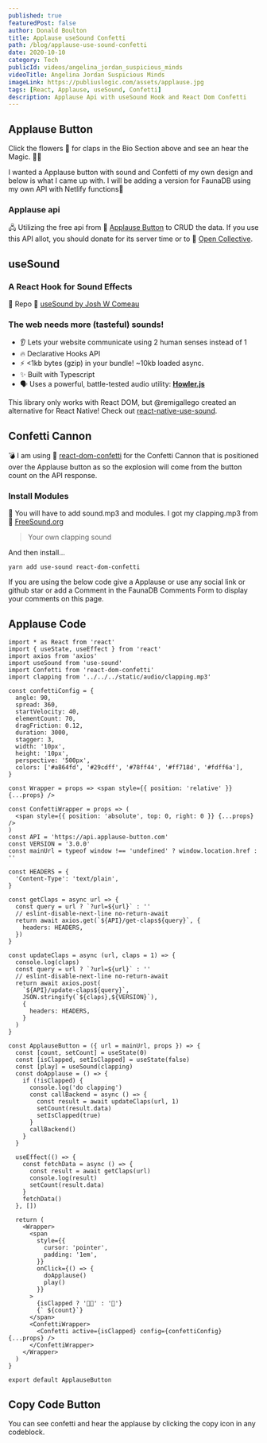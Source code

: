 ```yaml
---
published: true
featuredPost: false
author: Donald Boulton
title: Applause useSound Confetti
path: /blog/applause-use-sound-confetti
date: 2020-10-10
category: Tech
publicId: videos/angelina_jordan_suspicious_minds
videoTitle: Angelina Jordan Suspicious Minds
imageLink: https://publiuslogic.com/assets/applause.jpg
tags: [React, Applause, useSound, Confetti]
description: Applause Api with useSound Hook and React Dom Confetti
---
```


## Applause Button

Click the flowers 🎉 for claps in the Bio Section above and see an hear the Magic. 🤟🎉

I wanted a Applause button with sound and Confetti of my own design and below is what I came up with.
I will be adding a version for FaunaDB using my own API with Netlify functions💯

### Applause api

<Section>

🖧 Utilizing the free api from 🔗 [Applause Button](https://applause-button.com/) to CRUD the data.
If you use this API allot, you should donate for its server time or to 🔗 [Open Collective](https://opencollective.com/).

</Section>

## useSound

### A React Hook for Sound Effects

🚀 Repo 🔗 [useSound by Josh W Comeau](https://github.com/joshwcomeau/use-sound)

### The web needs more (tasteful) sounds!

<Section>

- 👂 Lets your website communicate using 2 human senses instead of 1
- 🔥 Declarative Hooks API
- ⚡️ <1kb bytes (gzip) in your bundle! ~10kb loaded async.
- ✨ Built with Typescript
- 🗣 Uses a powerful, battle-tested audio utility: [**Howler.js**](https://howlerjs.com/)

</Section>

<Section>

This library only works with React DOM, but @remigallego created an alternative for React Native! Check out [react-native-use-sound](https://github.com/remigallego/react-native-use-sound).

</Section>

## Confetti Cannon

💣 I am using 🔗 [react-dom-confetti](https://github.com/daniel-lundin/react-dom-confetti) for the Confetti Cannon that is positioned over the Applause button as so the explosion will come from the button count on the API response.

### Install Modules

<Section>

🤟 You will have to add sound.mp3 and modules. I got my clapping.mp3 from 🔗 [FreeSound.org](https://freesound.org/)

> Your own clapping sound

And then install...

</Section>

```bash:title=install
yarn add use-sound react-dom-confetti
```

<Section>

If you are using the below code give a Applause or use any social link or github star or add a Comment in the FaunaDB Comments Form to display your comments on this page.

</Section>

## Applause Code

```tsx:title=src/components/applause.tsx {4-6,22-26,96-98}
import * as React from 'react'
import { useState, useEffect } from 'react'
import axios from 'axios'
import useSound from 'use-sound'
import Confetti from 'react-dom-confetti'
import clapping from '../../../static/audio/clapping.mp3'

const confettiConfig = {
  angle: 90,
  spread: 360,
  startVelocity: 40,
  elementCount: 70,
  dragFriction: 0.12,
  duration: 3000,
  stagger: 3,
  width: '10px',
  height: '10px',
  perspective: '500px',
  colors: ['#a864fd', '#29cdff', '#78ff44', '#ff718d', '#fdff6a'],
}

const Wrapper = props => <span style={{ position: 'relative' }} {...props} />

const ConfettiWrapper = props => (
  <span style={{ position: 'absolute', top: 0, right: 0 }} {...props} />
)
const API = 'https://api.applause-button.com'
const VERSION = '3.0.0'
const mainUrl = typeof window !== 'undefined' ? window.location.href : ''

const HEADERS = {
  'Content-Type': 'text/plain',
}

const getClaps = async url => {
  const query = url ? `?url=${url}` : ''
  // eslint-disable-next-line no-return-await
  return await axios.get(`${API}/get-claps${query}`, {
    headers: HEADERS,
  })
}

const updateClaps = async (url, claps = 1) => {
  console.log(claps)
  const query = url ? `?url=${url}` : ''
  // eslint-disable-next-line no-return-await
  return await axios.post(
    `${API}/update-claps${query}`,
    JSON.stringify(`${claps},${VERSION}`),
    {
      headers: HEADERS,
    }
  )
}

const ApplauseButton = ({ url = mainUrl, props }) => {
  const [count, setCount] = useState(0)
  const [isClapped, setIsClapped] = useState(false)
  const [play] = useSound(clapping)
  const doApplause = () => {
    if (!isClapped) {
      console.log('do clapping')
      const callBackend = async () => {
        const result = await updateClaps(url, 1)
        setCount(result.data)
        setIsClapped(true)
      }
      callBackend()
    }
  }

  useEffect(() => {
    const fetchData = async () => {
      const result = await getClaps(url)
      console.log(result)
      setCount(result.data)
    }
    fetchData()
  }, [])

  return (
    <Wrapper>
      <span
        style={{
          cursor: 'pointer',
          padding: '1em',
        }}
        onClick={() => {
          doApplause()
          play()
        }}
      >
        {isClapped ? '🤟🎉' : '👋'}
        {` ${count}`}
      </span>
      <ConfettiWrapper>
        <Confetti active={isClapped} config={confettiConfig} {...props} />
      </ConfettiWrapper>
    </Wrapper>
  )
}

export default ApplauseButton
```

## Copy Code Button

<Section>

You can see confetti and hear the applause by clicking the copy icon in any codeblock.

</Section>

<WavyHr className="mt-1 mb-1 text-fuchsia-600" />
